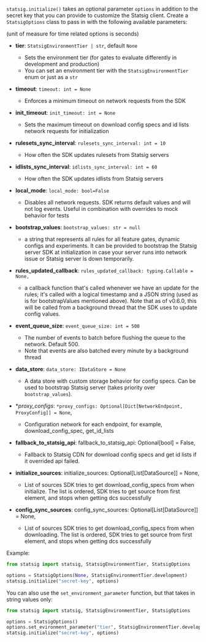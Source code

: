 `statsig.initialize()` takes an optional parameter `options` in addition to the secret key that you can provide to customize the Statsig client. Create a `StatsigOptions` class to pass in with the following available parameters:

(unit of measure for time related options is seconds)

- **tier**: `StatsigEnvironmentTier | str`, default `None`

  - Sets the environment tier (for gates to evaluate differently in development and production)
  - You can set an environment tier with the `StatsigEnvironmentTier` enum or just as a `str`

- **timeout**: `timeout: int = None`
  - Enforces a minimum timeout on network requests from the SDK
- **init_timeout**: `init_timeout: int = None`
  - Sets the maximum timeout on download config specs and id lists network requests for initialization
- **rulesets_sync_interval**: `rulesets_sync_interval: int = 10`
  - How often the SDK updates rulesets from Statsig servers
- **idlists_sync_interval**: `idlists_sync_interval: int = 60`
  - How often the SDK updates idlists from Statsig servers
- **local_mode**: `local_mode: bool=False`
  - Disables all network requests. SDK returns default values and will not log events. Useful in combination with overrides to mock behavior for tests
- **bootstrap_values**: `bootstrap_values: str = null`
  - a string that represents all rules for all feature gates, dynamic configs and experiments. It can be provided to bootstrap the Statsig server SDK at initialization in case your server runs into network issue or Statsig server is down temporarily.
- **rules_updated_callback**: `rules_updated_callback: typing.Callable = None,`
  - a callback function that's called whenever we have an update for the rules; it's called with a logical timestamp and a JSON string (used as is for bootstrapValues mentioned above). Note that as of v0.6.0, this will be called from a background thread that the SDK uses to update config values.
- **event_queue_size**: `event_queue_size: int = 500`
  - The number of events to batch before flushing the queue to the network. Default 500.
  - Note that events are also batched every minute by a background thread
- **data_store**: `data_store: IDataStore = None`
  - A data store with custom storage behavior for config specs. Can be used to bootstrap Statsig server (takes priority over `bootstrap_values`).
- **proxy_configs*: `*proxy_configs: Optional[Dict[NetworkEndpoint, ProxyConfig]] = None`,
  - Configuration network for each endpoint, for example, download_config_spec, get_id_lists
- **fallback_to_statsig_api**: fallback_to_statsig_api: Optional[bool] = False,
  - Fallback to Statsig CDN for download config specs and get id lists if it overrided api failed.  
- **initialize_sources**: initialize_sources: Optional[List[DataSource]] = None,
  - List of sources SDK tries to get download_config_specs from when initialize. The list is ordered, SDK tries to get source from first element, and stops when getting dcs successfully
- **config_sync_sources**: config_sync_sources: Optional[List[DataSource]] = None,
  - List of sources SDK tries to get download_config_specs from when downloading. The list is ordered, SDK tries to get source from first element, and stops when getting dcs successfully

Example:

```python
from statsig import statsig, StatsigEnvironmentTier, StatsigOptions

options = StatsigOptions(None, StatsigEnvironmentTier.development)
statsig.initialize("secret-key", options)
```

You can also use the `set_environment_parameter` function, but that takes in string values only:

```python
from statsig import statsig, StatsigEnvironmentTier, StatsigOptions

options = StatsigOptions()
options.set_evironment_parameter("tier", StatsigEnvironmentTier.development.value)
statsig.initialize("secret-key", options)
```
